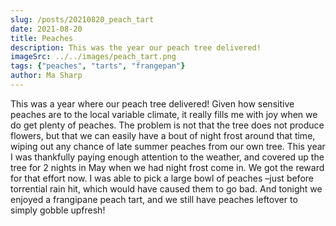 ```yaml
---
slug: /posts/20210820_peach_tart
date: 2021-08-20
title: Peaches
description: This was the year our peach tree delivered!
imageSrc: ../../images/peach_tart.png
tags: {"peaches", "tarts", "frangepan"}
author: Ma Sharp
---
```

This was a year where our peach tree delivered! Given how sensitive peaches are to the local variable climate, it really fills me with joy when we do get plenty of peaches. The problem is not that the tree does not produce flowers, but that we can easily have a bout of night frost around that time, wiping out any chance of late summer peaches from our own tree. This year I was thankfully paying enough attention to the weather, and covered up the tree for 2 nights in May when we had night frost come in. We got the reward for that effort now. I was able to pick a large bowl of peaches –just before torrential rain hit, which would have caused them to go bad. And tonight we enjoyed a frangipane peach tart, and we still have peaches leftover to simply gobble upfresh!